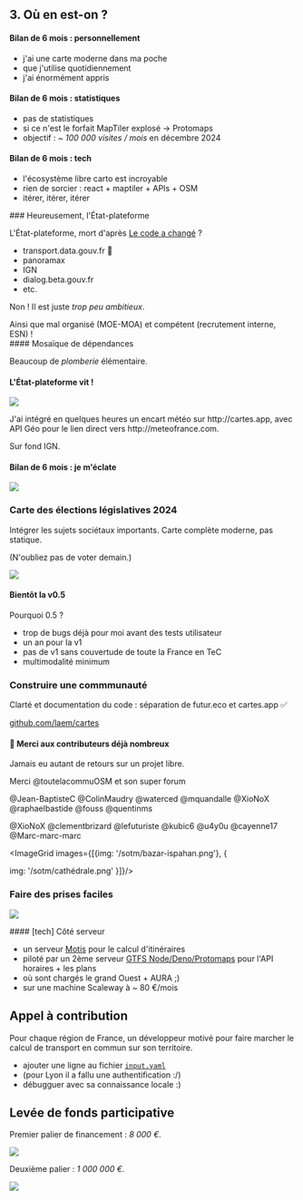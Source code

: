 
<section>

## 3. Où en est-on ?

</section>
<section>

#### Bilan de 6 mois : personnellement

- j'ai une carte moderne dans ma poche
- que j'utilise quotidiennement
- j'ai énormément appris

</section>
<section>

#### Bilan de 6 mois : statistiques

- pas de statistiques
- si ce n'est le forfait MapTiler explosé -> Protomaps
- objectif : <em>~ 100 000 visites / mois</em> en décembre 2024

</section>
<section>

#### Bilan de 6 mois : tech

- l'écosystème libre carto est incroyable
- rien de sorcier : react + maptiler + APIs + OSM
- itérer, itérer, itérer

</section>
<section>
### Heureusement, l'État-plateforme

L'État-plateforme, mort d'après <a href="https://www.radiofrance.fr/franceinter/podcasts/le-code-a-change/le-code-a-change-9-3818194" about="_blank">Le code a changé</a> ?

- transport.data.gouv.fr 🤩
- panoramax
- IGN
- dialog.beta.gouv.fr
- etc.

Non ! Il est juste <em>trop peu ambitieux</em>.

<aside>
	Ainsi que mal organisé (MOE-MOA) et compétent (recrutement interne, ESN) !
</aside>

</section>
<section>
#### Mosaïque de dépendances

Beaucoup de <em>plomberie</em> élémentaire.

<TechDependenciesGallery />
</section>
<section>

#### L'État-plateforme vit !

![](/sotm/cartes-meteofrance-ign.gif)

<aside>
J'ai intégré en quelques heures un encart météo sur http://cartes.app, avec API Géo pour le lien direct vers http://meteofrance.com.

Sur fond IGN.

</aside>

</section>

<section>

#### Bilan de 6 mois : je m'éclate

![](/sotm/demo-velo.gif)

</section>
<section>

### Carte des élections législatives 2024

Intégrer les sujets sociétaux importants. Carte complète moderne, pas statique.

(N'oubliez pas de voter demain.)

![](/sotm/cartes-elections.gif)

</section>

<section>

#### Bientôt la v0.5

Pourquoi 0.5 ?

- trop de bugs déjà pour moi avant des tests utilisateur
- un an pour la v1
- pas de v1 sans couvertude de toute la France en TeC
- multimodalité minimum

</section>

<section>

### Construire une commmunauté

Clarté et documentation du code : séparation de futur.eco et cartes.app ✅

[github.com/laem/cartes](https://github.com/laem/cartes)

</section>
<section>

#### 🙏 Merci aux contributeurs déjà nombreux

Jamais eu autant de retours sur un projet libre.

Merci @toutelacommuOSM et son super forum

@Jean-BaptisteC
@ColinMaudry
@waterced
@mquandalle
@XioNoX
@raphaelbastide
@fouss
@quentinms

@XioNoX
@clementbrizard
@lefuturiste
@kubic6
@u4y0u
@cayenne17
@Marc-marc-marc

</section>
<section>

<ImageGrid images={[{img: '/sotm/bazar-ispahan.png'}, {

img: '/sotm/cathédrale.png'
}]}/>

</section>
<section>

### Faire des prises faciles

![](/sotm/Low-hanging-fruit.webp)

</section>
<section>
#### [tech] Côté serveur

- un serveur [Motis](https://github.com/laem/motis) pour le calcul d'itinéraires
- piloté par un 2ème serveur [GTFS Node/Deno/Protomaps](https://github.com/laem/gtfs) pour l'API horaires + les plans
- où sont chargés le grand Ouest + AURA ;)
- sur une machine Scaleway à ~ 80 €/mois

</section>

<section>

## Appel à contribution

Pour chaque région de France, un développeur motivé pour faire marcher le calcul de transport en commun sur son territoire.

- ajouter une ligne au fichier [`input.yaml`](https://github.com/laem/gtfs/blob/master/input.yaml)
- (pour Lyon il a fallu une authentification :/)
- débugguer avec sa connaissance locale :)

</section>
<section>

## Levée de fonds participative

Premier palier de financement : <em>8 000 €</em>.

![](/sotm/domaine-cartes-fr.png)

Deuxième palier : <em>1 000 000 €</em>.

![](/sotm/domaine-map-app.png)

</section>
